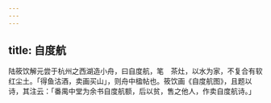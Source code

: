 ```yaml
---
---
---
```

title: 自度航
---



陆筱饮解元尝于杭州之西湖造小舟，曰自度航，笔　茶灶，以水为家，不复合有软红尘土。「得鱼沽酒，卖画买山」，则舟中楹帖也。筱饮画《自度航图》，且题以诗，其注云：「番禺中堂为余书自度航额，后以贫，售之他人，作卖自度航诗。」